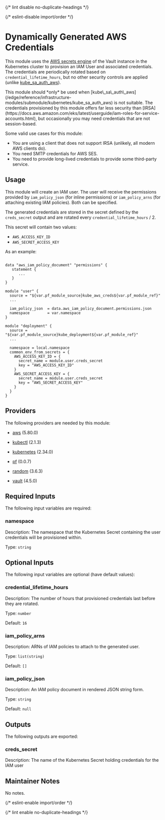 
{/* lint disable no-duplicate-headings */}

{/* eslint-disable import/order */}

<ModuleHeader name="kube_aws_creds" sourceHref="https://github.com/Panfactum/stack/tree/__PANFACTUM_VERSION_EDGE__/packages/infrastructure/kube_aws_creds" status="stable" type="submodule" />

# Dynamically Generated AWS Credentials


This module uses the [AWS secrets engine](https://developer.hashicorp.com/vault/docs/secrets/aws) of the Vault instance in the Kubernetes cluster
to provision an IAM User and associated credentials. The credentials are periodically rotated based on `credential_lifetime_hours`, but
no other security controls are applied (unlike [kube\_sa\_auth\_aws](/edge/reference/infrastructure-modules/submodule/kubernetes/kube_sa_auth_aws)).

<MarkdownAlert severity="warning">
  This module should *only* be used when [kube\_sa\_auth\_aws](/edge/reference/infrastructure-modules/submodule/kubernetes/kube_sa_auth_aws)
  is not suitable. The credentials provisioned by this module offers far less security than [IRSA](https://docs.aws.amazon.com/eks/latest/userguide/iam-roles-for-service-accounts.html),
  but occasionally you may need credentials that are not session-based.

  Some valid use cases for this module:

  * You are using a client that does not support IRSA (unlikely, all modern AWS clients do).
  * You need SMTP credentials for AWS SES.
  * You need to provide long-lived credentials to provide some third-party service.
</MarkdownAlert>

## Usage

This module will create an IAM user. The user will receive the permissions provided by `iam_policy_json`
(for inline permissions) or `iam_policy_arns` (for attaching existing IAM policies). Both can be specified.

The generated credentials are stored in the secret defined by the `creds_secret` output and are
rotated every `credential_lifetime_hours` / 2.

This secret will contain two values:

* `AWS_ACCESS_KEY_ID`
* `AWS_SECRET_ACCESS_KEY`

As an example:

```hcl

data "aws_iam_policy_document" "permissions" {
   statement {
      ...
   }
}

module "user" {
  source = "${var.pf_module_source}kube_aws_creds${var.pf_module_ref}"
  ...
      
  iam_policy_json  = data.aws_iam_policy_document.permissions.json
  namespace        = var.namespace
}

module "deployment" {
  source = "${var.pf_module_source}kube_deployment${var.pf_module_ref}"
  ...
      
  namespace = local.namespace
  common_env_from_secrets = {
    AWS_ACCESS_KEY_ID = {
      secret_name = module.user.creds_secret
      key = "AWS_ACCESS_KEY_ID"
    }
    AWS_SECRET_ACCESS_KEY = {
      secret_name = module.user.creds_secret
      key = "AWS_SECRET_ACCESS_KEY"
    }
  }
}
```

## Providers

The following providers are needed by this module:

* [aws](https://registry.terraform.io/providers/hashicorp/aws/5.80.0/docs) (5.80.0)

* [kubectl](https://registry.terraform.io/providers/alekc/kubectl/2.1.3/docs) (2.1.3)

* [kubernetes](https://registry.terraform.io/providers/hashicorp/kubernetes/2.34.0/docs) (2.34.0)

* [pf](https://registry.terraform.io/providers/panfactum/pf/0.0.7/docs) (0.0.7)

* [random](https://registry.terraform.io/providers/hashicorp/random/3.6.3/docs) (3.6.3)

* [vault](https://registry.terraform.io/providers/hashicorp/vault/4.5.0/docs) (4.5.0)

## Required Inputs

The following input variables are required:

### namespace

Description: The namespace that the Kubernetes Secret containing the user credentials will be provisioned within.

Type: `string`

## Optional Inputs

The following input variables are optional (have default values):

### credential\_lifetime\_hours

Description: The number of hours that provisioned credentials last before they are rotated.

Type: `number`

Default: `16`

### iam\_policy\_arns

Description: ARNs of IAM policies to attach to the generated user.

Type: `list(string)`

Default: `[]`

### iam\_policy\_json

Description: An IAM policy document in rendered JSON string form.

Type: `string`

Default: `null`

## Outputs

The following outputs are exported:

### creds\_secret

Description: The name of the Kubernetes Secret holding credentials for the IAM user

## Maintainer Notes

No notes.

{/* eslint-enable import/order */}

{/* lint enable no-duplicate-headings */}
